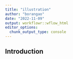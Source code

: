 ```yaml
---
title: "illustration"
author: "borangao"
date: "2022-11-09"
output: workflowr::wflow_html
editor_options:
  chunk_output_type: console
---
```


## Introduction

```r

```

